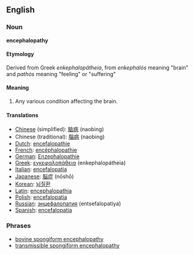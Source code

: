 
{{Wikipedia}}
==English==
===Noun===
'''encephalopathy'''

====Etymology====
Derived from Greek ''enkephalopátheia'', from ''enkephalós'' meaning "brain" and ''pathós'' meaning "feeling" or "suffering"

====Meaning====

#Any various condition affecting the brain.

====Translations====
*[[Chinese]] (simplified): [[脑病]] (naobing)
*Chinese (traditional): [[腦病]] (naobing)
*[[Dutch]]: [[encefalopathie]]
*[[French]]: [[encéphalopathie]]
*[[German]]: [[Enzephalopathie]]
*[[Greek]]: [[εγκεφαλοπάθεια]] (enkephalopátheia)
*[[Italian]]: [[encefalopatia]]
*[[Japanese]]: [[脳症]] (nōshō)
*[[Korean]]: [[뇌질환]]
*[[Latin]]: [[encephalopathia]]
*[[Polish]]: [[encefalopatia]]
*[[Russian]]: [[энцефалопатия]] (entsefalopatiya)
*[[Spanish]]: [[encefalopatía]]

===Phrases===
*[[bovine spongiform encephalopathy]]
*[[transmissible spongiform encephalopathy]]
